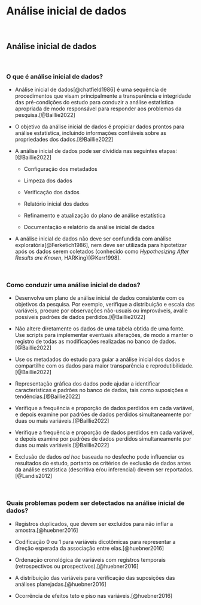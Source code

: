 # **Análise inicial de dados** {#analise-inicial-dados}

<br>

## Análise inicial de dados {#analise-inicial}

<br>

### O que é análise inicial de dados?

-   Análise inicial de dados[@chatfield1986] é uma sequência de procedimentos que visam principalmente a transparência e integridade das pré-condições do estudo para conduzir a análise estatística apropriada de modo responsável para responder aos problemas da pesquisa.[@Baillie2022]

-   O objetivo da análise inicial de dados é propiciar dados prontos para análise estatística, incluindo informações confiáveis sobre as propriedades dos dados.[@Baillie2022]

-   A análise inicial de dados pode ser dividida nas seguintes etapas:[@Baillie2022]

    -   Configuração dos metadados

    -   Limpeza dos dados

    -   Verificação dos dados

    -   Relatório inicial dos dados

    -   Refinamento e atualização do plano de análise estatística

    -   Documentação e relatório da análise inicial de dados

-   A análise inicial de dados não deve ser confundida com análise exploratória[@Ferketich1986], nem deve ser utilizada para hipotetizar após os dados serem coletados (conhecido como *Hypothesizing After Results are Known*, HARKing)[@Kerr1998].

<br>

### Como conduzir uma análise inicial de dados?

-   Desenvolva um plano de análise inicial de dados consistente com os objetivos da pesquisa. Por exemplo, verifique a distribuição e escala das variáveis, procure por observações não-usuais ou improváveis, avalie possíveis padrões de dados perdidos.[@Baillie2022]

-   Não altere diretamente os dados de uma tabela obtida de uma fonte. Use scripts para implementar eventuais alterações, de modo a manter o registro de todas as modificações realizadas no banco de dados.[@Baillie2022]

-   Use os metadados do estudo para guiar a análise inicial dos dados e compartilhe com os dados para maior transparência e reprodutibilidade.[@Baillie2022]

-   Representação gráfica dos dados pode ajudar a identificar características e padrões no banco de dados, tais como suposições e tendências.[@Baillie2022]

-   Verifique a frequência e proporção de dados perdidos em cada variável, e depois examine por padrões de dados perdidos simultaneamente por duas ou mais variáveis.[@Baillie2022]

-   Verifique a frequência e proporção de dados perdidos em cada variável, e depois examine por padrões de dados perdidos simultaneamente por duas ou mais variáveis.[@Baillie2022]

-   Exclusão de dados *ad hoc* baseada no desfecho pode influenciar os resultados do estudo, portanto os critérios de exclusão de dados antes da análise estatística (descritiva e/ou inferencial) devem ser reportados.[@Landis2012]

<br>

### Quais problemas podem ser detectados na análise inicial de dados?

-   Registros duplicados, que devem ser excluídos para não inflar a amostra.[@huebner2016]

-   Codificação 0 ou 1 para variáveis dicotômicas para representar a direção esperada da associação entre elas.[@huebner2016]

-   Ordenação cronológica de variáveis com registros temporais (retrospectivos ou prospectivos).[@huebner2016]

-   A distribuição das variáveis para verificação das suposições das análises planejadas.[@huebner2016]

-   Ocorrência de efeitos teto e piso nas variáveis.[@huebner2016]

<br>
